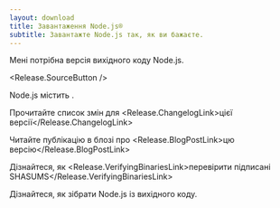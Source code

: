 ```yaml
---
layout: download
title: Завантаження Node.js®
subtitle: Завантажте Node.js так, як ви бажаєте.
---
```


<section>
Мені потрібна версія <Release.VersionDropdown /> вихідного коду Node.js.

<Release.SourceButton />
</section>

<section>
Node.js містить <Release.NpmLink />.

Прочитайте список змін для <Release.ChangelogLink>цієї версії</Release.ChangelogLink>

Читайте публікацію в блозі про <Release.BlogPostLink>цю версію</Release.BlogPostLink>

Дізнайтеся, як <Release.VerifyingBinariesLink>перевірити підписані SHASUMS</Release.VerifyingBinariesLink>

Дізнайтеся, як <LinkWithArrow href="https://github.com/nodejs/node/blob/main/BUILDING.md#building-nodejs-on-supported-platforms">зібрати Node.js</LinkWithArrow> із вихідного коду.
</section>
